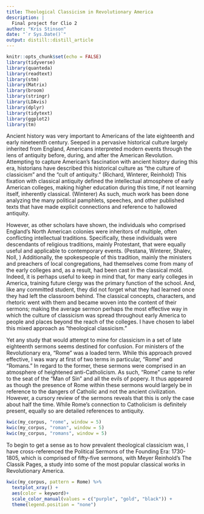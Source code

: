 ```yaml
---
title: Theological Classicism in Revolutionary America
description: |
  Final project for Clio 2
author: "Kris Stinson"
date: "`r Sys.Date()`"
output: distill::distill_article
---
```


```r
knitr::opts_chunk$set(echo = FALSE)
library(tidyverse)
library(quanteda)
library(readtext)
library(stm)
library(Matrix)
library(broom)
library(stringr)
library(LDAvis)
library(dplyr)
library(tidytext)
library(ggplot2)
library(tm)
```

Ancient history was very important to Americans of the late eighteenth and early nineteenth century. Seeped in a pervasive historical culture largely inherited from England, Americans interpreted modern events through the lens of antiquity before, during, and after the American Revolution. Attempting to capture American's fascination with ancient history during this era, historians have described this historical culture as "the culture of classicism" and the "cult of antiquity." (Richard, Winterer, Reinhold) This fixation with classical antiquity defined the intellectual atmosphere of early American colleges, making higher education during this time, if not learning itself, inherently classical. (Winterer) As such, much work has been done analyzing the many political pamphlets, speeches, and other published texts that have made explicit connections and reference to hallowed antiquity. 

However, as other scholars have shown, the individuals who comprised England’s North American colonies were inheritors of multiple, often conflicting intellectual traditions. Specifically, these individuals were descendants of religious traditions, mainly Protestant, that were equally useful and applicable to contemporary events. (Pestana, Winterer, Shalev, Noll, ) Additionally, the spokespeople of this tradition, mainly the ministers and preachers of local congregations, had themselves come from many of the early colleges and, as a result, had been cast in the classical mold. Indeed, it is perhaps useful to keep in mind that, for many early colleges in America, training future clergy was the primary function of the school.  And, like any committed student, they did not forget what they had learned once they had left the classroom behind. The classical concepts, characters, and rhetoric went with them and became woven into the content of their sermons; making the average sermon perhaps the most effective way in which the culture of classicism was spread throughout early America to people and places beyond the reach of the colleges. I have chosen to label this mixed approach as “theological classicism.” 

Yet any study that would attempt to mine for classicism in a set of late eighteenth sermons seems destined for confusion. For ministers of the Revolutionary era, "Rome" was a loaded term.  While this approach proved effective, I was wary at first of two terms in particular, "Rome" and "Romans." In regard to the former, these sermons were comprised in an atmosphere of heightened anti-Catholicism. As such, "Rome" came to refer to the seat of the "Man of Sin" and all the evils of popery. It thus appeared as though the presence of Rome within these sermons would largely be in reference to the dangers of Catholic and not the ancient civilization. However, a cursory review of the sermons reveals that this is only the case about half the time. While Rome’s connection to Catholicism is definitely present, equally so are detailed references to antiquity. 


```r
kwic(my_corpus, "rome", window = 5)
kwic(my_corpus, "roman", window = 5)
kwic(my_corpus, "romans", window = 5)
```

To begin to get a sense as to how prevalent theological classicism was, I have cross-referenced the Political Sermons of the Founding Era: 1730-1805, which is comprised of fifty-five sermons, with Meyer Reinhold’s The Classik Pages, a study into some of the most popular classical works in Revolutionary America. 

```r
kwic(my_corpus, pattern = Rome) %>%
  textplot_xray() +
  aes(color = keyword)+ 
  scale_color_manual(values = c("purple", "gold", "black")) +
  theme(legend.position = "none")

```

